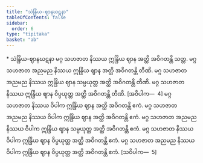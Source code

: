 ```yaml
---
title: "သဲန္ဒြိယ-ဈာနဃဋနာ"
tableOfContents: false
sidebar:
  order: 6
type: "tipitaka"
basket: "ab"
---
```



<DynamicBreadcrumb />

<Paragraph type="center">
* သဲန္ဒြိယ-ဈာနဃဋနာ
</Paragraph>

<Division number="369">

<Paragraph number="1121">
မဂ္ဂ သဟဇာတ နိဿယ ဣန္ဒြိယ ဈာန အတ္ထိ အဝိဂတန္တိ သတ္တ. မဂ္ဂ သဟဇာတ အညမည နိဿယ ဣန္ဒြိယ ဈာန အတ္ထိ အဝိဂတန္တိ တီဏိ. မဂ္ဂ သဟဇာတ အညမည နိဿယ ဣန္ဒြိယ ဈာန သမ္ပယုတ္တ အတ္ထိ အဝိဂတန္တိ တီဏိ. မဂ္ဂ သဟဇာတ နိဿယ ဣန္ဒြိယ ဈာန ဝိပ္ပယုတ္တ အတ္ထိ အဝိဂတန္တိ တီဏိ. [အဝိပါက—  4]
</Paragraph>

<Paragraph number="1122">
မဂ္ဂ သဟဇာတ နိဿယ ဝိပါက ဣန္ဒြိယ ဈာန အတ္ထိ အဝိဂတန္တိ ဧကံ. မဂ္ဂ သဟဇာတ အညမည နိဿယ ဝိပါက ဣန္ဒြိယ ဈာန အတ္ထိ အဝိဂတန္တိ ဧကံ. မဂ္ဂ သဟဇာတ အညမည နိဿယ ဝိပါက ဣန္ဒြိယ ဈာန သမ္ပယုတ္တ အတ္ထိ အဝိဂတန္တိ ဧကံ. မဂ္ဂ သဟဇာတ နိဿယ ဝိပါက ဣန္ဒြိယ ဈာန ဝိပ္ပယုတ္တ အတ္ထိ အဝိဂတန္တိ ဧကံ. မဂ္ဂ သဟဇာတ အညမည နိဿယ ဝိပါက ဣန္ဒြိယ ဈာန ဝိပ္ပယုတ္တ အတ္ထိ အဝိဂတန္တိ ဧကံ. [သဝိပါက—  5]
</Paragraph>
</Division>